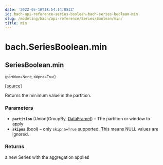 ```yaml
---
date: '2022-05-10T18:54:14.082Z'
id: bach-api-reference-series-boolean-bach-series-boolean-min
slug: /modeling/bach/api-reference/Series/Boolean/min/
title: min
---
```


# bach.SeriesBoolean.min

<div className="method">

## <span className="additional-name">SeriesBoolean.</span><span className="name">min</span>

<small className="parameter-list">(<span className="parameter" id="partition">partition=None</span>, <span className="parameter" id="skipna">skipna=True</span></small>)


&#8203;<span className="view-source">[[source]](https://github.com/objectiv/objectiv-analytics/blob/main/bach/bach/series/series_boolean.py)</span>

<div className="content">

Returns the minimum value in the partition.


### Parameters

* **`partition`** (Union[GroupBy, [DataFrame](/modeling/bach/api-reference/DataFrame/index.mdx)]) – The partition or window to apply
* **`skipna`** (bool) – only `skipna=True` supported. This means NULL values are ignored.



### Returns

a new Series with the aggregation applied



</div>


</div>
